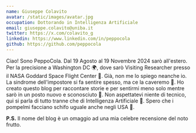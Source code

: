 ```yaml
---
name: Giuseppe Colavito
avatar: /static/images/avatar.jpg
occupation: Dottorando in Intelligenza Artificiale
email: giuseppe.colavito@uniba.it
twitter: https://x.com/colavito_g
linkedin: https://www.linkedin.com/in/peppocola
github: https://github.com/peppocola
---
```


Ciao! Sono PeppoCola. Dal 19 Agosto al 19 Novembre 2024 sarò all'estero. Per la precisione a Washington DC 🌍, dove sarò Visiting Researcher presso il NASA Goddard Space Flight Center 🚀. Già, non me lo spiego neanche io. La sindrome dell'impostore si fa sentire spesso, ma ce la caveremo 💪. Ho creato questo blog per raccontare storie e per sentirmi meno solo mentre sarò in un posto nuovo e sconosciuto 📖. Non aspettatevi niente di tecnico, qui si parla di tutto tranne che di Intelligenza Artificiale 🤖. Spero che i pompelmi facciano schifo uguale anche negli USA 🍊.

**P.S.** Il nome del blog è un omaggio ad una mia celebre recensione del noto frutto.
